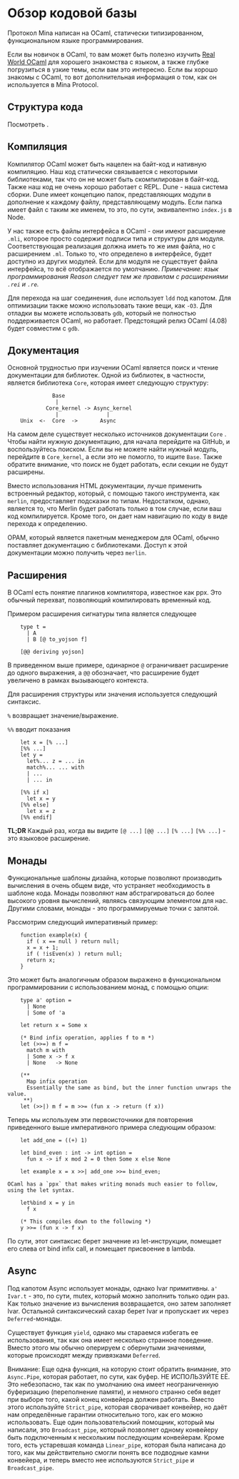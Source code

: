 
# Обзор кодовой базы

Протокол Mina написан на OCaml, статически типизированном, функциональном языке программирования.

Если вы новичок в OCaml, то вам может быть полезно изучить [Real World OCaml](https://realworldocaml.org/) для хорошего знакомства с языком, а также глубже погрузиться в узкие темы, если вам это интересно.
Если вы хорошо знакомы с OCaml, то вот дополнительная информация о том, как он используется в Mina Protocol.

## Структура кода

Посмотреть <DocLink copy="страницу репозитория структуры" url="/developers/directory-structure" />.

## Компиляция

Компилятор OCaml может быть нацелен на байт-код и нативную компиляцию. Наш код статически связывается с некоторыми библиотеками, так что он не может быть скомпилирован в байт-код. Также наш код не очень хорошо работает с REPL. Dune - наша система сборки. Dune имеет концепцию папок, представляющих модули в дополнение к каждому файлу, представляющему модуль. Если папка имеет файл с таким же именем, то это, по сути, эквивалентно `index.js` в Node.

У нас также есть файлы интерфейса в OCaml - они имеют расширение `.mli`, которое просто содержит подписи типа и структуры для модуля. Соответствующая реализация должна иметь то же имя файла, но с расширением `.ml`. Только то, что определено в интерфейсе, будет доступно из других модулей. Если для модуля не существует файла интерфейса, то всё отображается по умолчанию. _Примечание: язык программирования Reason следует тем же правилам с расширениями `.rei` и `.re`._

Для перехода на шаг соединения, `dune` использует `ldd` под капотом. Для оптимизации также можно использовать такие вещи, как `-O3`. Для отладки вы можете использовать `gdb`, который не полностью поддерживается OCaml, но работает. Предстоящий релиз OCaml (4.08) будет совместим с `gdb`.

## Документация

Основной трудностью при изучении OCaml является поиск и чтение документации для библиотек. Одной из библиотек, в частности, является библиотека `Core`, которая имеет следующую структуру:

```
              Base
               |
            Core_kernel -> Async_kernel
               |               |
    Unix  <-  Core  ->       Async
```

На самом деле существует несколько источников документации `Core` . Чтобы найти нужную документацию, для начала перейдите на GitHub, и воспользуйтесь поиском. Если вы не можете найти нужный модуль, перейдите в `Core_kernel`, а если это не помогло, то ищите `Base`. Также обратите внимание, что поиск не будет работать, если секции не будут расширены.

Вместо использования HTML документации, лучше применить встроенный редактор, который, с помощью такого инструмента, как `merlin`, предоставляет подсказки по типам. Недостатком, однако, является то, что Merlin будет работать только в том случае, если ваш код компилируется. Кроме того, он дает нам навигацию по коду в виде перехода к определению.

OPAM, который является пакетным менеджером для OCaml, обычно поставляет документацию с библиотеками. Доступ к этой документации можно получить через `merlin`.

## Расширения

В OCaml есть понятие плагинов компилятора, известное как ppx. Это обычный перехват, позволяющий компилировать временный код.

Примером расширения сигнатуры типа является следующее

```
    type t =
      | A
      | B [@ to_yojson f]

    [@@ deriving yojson]
```

В приведенном выше примере, одинарное `@` ограничивает расширение до одного выражения, а `@@` обозначает, что расширение будет увеличено в рамках вызывающего контекста.

Для расширения структуры или значения используется следующий синтаксис.

`%` возвращает значение/выражение.

`%%` вводит показания

```
    let x = [% ...]
    [%% ...]
    let y =
      let%... z = ... in
      match%... ... with
      | ...
      | ... in

    [%% if x]
      let x = y
    [%% else]
      let x = z
    [%% endif]
```

**TL;DR** Каждый раз, когда вы видите `[@ ...]` `[@@ ...]` `[% ...]` `[%% ...]` - это языковое расширение.

## Монады

Функциональные шаблоны дизайна, которые позволяют производить вычисления в очень общем виде, что устраняет необходимость в шаблоне кода. Монады позволяют нам абстрагироваться до более высокого уровня вычислений, являясь связующим элементом для нас. Другими словами, монады - это программируемые точки с запятой.

Рассмотрим следующий императивный пример:

```
    function example(x) {
      if ( x == null ) return null;
      x = x + 1;
      if ( !isEven(x) ) return null;
      return x;
    }
```

Это может быть аналогичным образом выражено в функциональном программировании с использованием монад, с помощью опции:

```
    type a' option =
      | None
      | Some of 'a

    let return x = Some x

    (* Bind infix operation, applies f to m *)
    let (>>=) m f =
      match m with
      | Some x -> f x
      | None   -> None

    (**
      Map infix operation
      Essentially the same as bind, but the inner function unwraps the value.
     **)
    let (>>|) m f = m >>= (fun x -> return (f x))
```

Теперь мы используем эти первоисточники для повторения приведенного выше императивного примера следующим образом:

```
    let add_one = ((+) 1)

    let bind_even : int -> int option =
      fun x -> if x mod 2 = 0 then Some x else None

    let example x = x >>| add_one >>= bind_even;

OCaml has a `ppx` that makes writing monads much easier to follow, using the let syntax.

    let%bind x = y in
      f x

    (* This compiles down to the following *)
    y >>= (fun x -> f x)
```

По сути, этот синтаксис берет значение из let-инструкции, помещает его слева от bind infix call, и помещает присвоение в lambda.

## Async

Под капотом Async использует монады, однако Ivar примитивны. `a' Ivar.t` - это, по сути, mutex, который можно заполнить только один раз. Как только значение из вычисления возвращается, оно затем заполняет Ivar. Остальной синтаксический сахар берет Ivar и пропускает их через `Deferred`-монады.

Существует функция `yield`, однако мы стараемся избегать ее использования, так как она имеет несколько странное поведение. Вместо этого мы обычно оперируем с обернутыми значениями, которые происходят между привязками `Deferred`.

Внимание: Еще одна функция, на которую стоит обратить внимание, это `Async.Pipe`, которая работает, по сути, как буфер. НЕ ИСПОЛЬЗУЙТЕ ЕЁ. Это небезопасно, так как по умолчанию она имеет неограниченную буферизацию (переполнение памяти), и немного странно себя ведет при выборе того, какой конец конвейера должен работать. Вместо этого используйте `Strict_pipe`, которая сворачивает конвейер, но даёт нам определённые гарантии относительно того, как его можно использовать. Еще один пользовательский помощник, который мы написали, это `Broadcast_pipe`, который позволяет одному конвейеру быть подключенным к нескольким последующим конвейерам. Кроме того, есть устаревшая команда `Linear_pipe`, которая была написана до того, как мы действительно смогли понять все подводные камни конвейера, и теперь вместо нее используются `Strict_pipe` и `Broadcast_pipe`.
